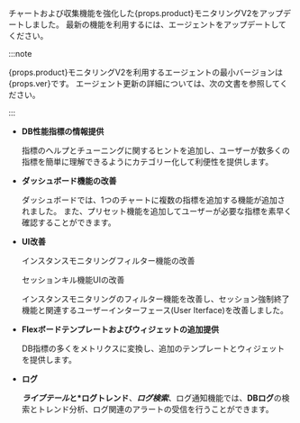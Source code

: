 <p>チャートおよび収集機能を強化した{props.product}モニタリングV2をアップデートしました。 最新の機能を利用するには、エージェントをアップデートしてください。</p>

:::note

<p>{props.product}モニタリングV2を利用するエージェントの最小バージョンは{props.ver}です。 エージェント更新の詳細については、<Link to='agent-manage'>次の文書</Link>を参照してください。</p>

:::

-   **DB性能指標の情報提供**

    <ProdImg img='new-feature-01.png'/>

    指標のヘルプとチューニングに関するヒントを追加し、ユーザーが数多くの指標を簡単に理解できるようにカテゴリー化して利便性を提供します。

-   **ダッシュボード機能の改善**

    <ProdImg img='new-feature-02.png'/>

    ダッシュボードでは、1つのチャートに複数の指標を追加する機能が追加されました。 また、プリセット機能を追加してユーザーが必要な指標を素早く確認することができます。

-   **UI改善**

    インスタンスモニタリングフィルター機能の改善

    <ProdImg img='new-feature-03.png'/>

    セッションキル機能UIの改善

    <ProdImg img='new-feature-04.png'/>

    インスタンスモニタリングのフィルター機能を改善し、セッション強制終了機能と関連するユーザーインターフェース(User Iterface)を改善しました。

-   **Flexボードテンプレートおよびウィジェットの追加提供**

    <ProdImg img='new-feature-05.png'/>

    DB指標の多くをメトリクスに変換し、追加のテンプレートとウィジェットを提供します。

-   **ログ**

    <ImgLang img='new-feature-06.png'/>

    **_ライブテール_**と**\*ログトレンド**、**_ログ検索_**、ログ通知機能では、**DBログ**の検索とトレンド分析、ログ関連のアラートの受信を行うことができます。
